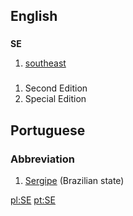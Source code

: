 ==English==
==={{Abbreviation}}===
'''SE'''

#[[southeast]]


==={{initialism}}===

#Second Edition
#Special Edition

==Portuguese==
===Abbreviation===
#[[Sergipe]] (Brazilian state)

[[pl:SE]]
[[pt:SE]]